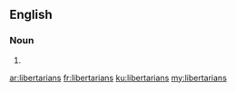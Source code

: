 {{also|Libertarians}}
==English==

===Noun===
{{head|en|noun plural form}}

# {{plural of|libertarian|lang=en}}

[[ar:libertarians]]
[[fr:libertarians]]
[[ku:libertarians]]
[[my:libertarians]]